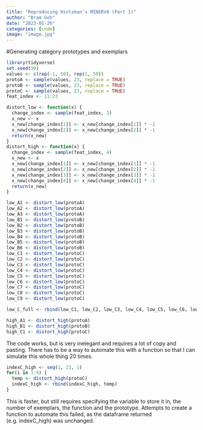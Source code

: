 ```yaml
---
title: "Reproducing Hintzman's MINERVA (Part 1)"
author: "Bram Goh"
date: "2023-01-26"
categories: [code]
image: "image.jpg"
---
```


#Generating category prototypes and exemplars

```r
library(tidyverse)
set.seed(30)
values <- c(rep(-1, 50), rep(1, 50))
protoA <- sample(values, 23, replace = TRUE)
protoB <- sample(values, 23, replace = TRUE)
protoC <- sample(values, 23, replace = TRUE)
feat_index <- 11:23

distort_low <- function(x) {
  change_index <- sample(feat_index, 2)
  x_new <- x
  x_new[change_index[1]] <- x_new[change_index[1]] * -1
  x_new[change_index[2]] <- x_new[change_index[2]] * -1
  return(x_new)
}
distort_high <- function(x) {
  change_index <- sample(feat_index, 4)
  x_new <- x
  x_new[change_index[1]] <- x_new[change_index[1]] * -1
  x_new[change_index[2]] <- x_new[change_index[2]] * -1
  x_new[change_index[3]] <- x_new[change_index[3]] * -1
  x_new[change_index[4]] <- x_new[change_index[4]] * -1
  return(x_new)
}

low_A1 <- distort_low(protoA)
low_A2 <- distort_low(protoA)
low_A3 <- distort_low(protoA)
low_B1 <- distort_low(protoB)
low_B2 <- distort_low(protoB)
low_B3 <- distort_low(protoB)
low_B4 <- distort_low(protoB)
low_B5 <- distort_low(protoB)
low_B6 <- distort_low(protoB)
low_C1 <- distort_low(protoC)
low_C2 <- distort_low(protoC)
low_C3 <- distort_low(protoC)
low_C4 <- distort_low(protoC)
low_C5 <- distort_low(protoC)
low_C6 <- distort_low(protoC)
low_C7 <- distort_low(protoC)
low_C8 <- distort_low(protoC) 
low_C9 <- distort_low(protoC)

low_C_full <- rbind(low_C1, low_C2, low_C3, low_C4, low_C5, low_C6, low_C7, low_C8, low_C9)

high_A1 <- distort_high(protoA)
high_B1 <- distort_high(protoB)
high_C1 <- distort_high(protoC)
```

The code works, but is very inelegant and requires a lot of copy and pasting. There has to be a way to automate this with a function so that I can simulate this whole thing 20 times.

```r
indexC_high <- seq(1, 23, 1)
for(i in 1:9) {
  temp <- distort_high(protoC)
  indexC_high <- rbind(indexC_high, temp)
}
```

This is faster, but still requires specifying the variable to store it in, the number of exemplars, the function and the prototype. Attempts to create a function to automate this failed, as the dataframe returned (e.g. indexC_high) was unchanged.
